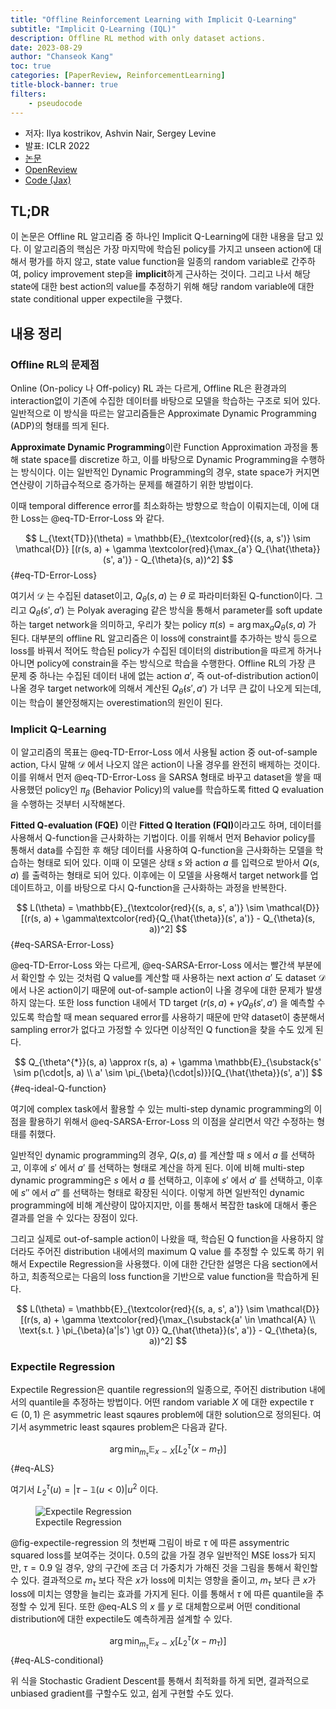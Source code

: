 ```yaml
---
title: "Offline Reinforcement Learning with Implicit Q-Learning"
subtitle: "Implicit Q-Learning (IQL)"
description: Offline RL method with only dataset actions.
date: 2023-08-29
author: "Chanseok Kang"
toc: true 
categories: [PaperReview, ReinforcementLearning]
title-block-banner: true
filters:
    - pseudocode
---
```


- 저자: Ilya kostrikov, Ashvin Nair, Sergey Levine
- 발표: ICLR 2022
- [논문](https://openreview.net/pdf?id=68n2s9ZJWF8)
- [OpenReview](https://openreview.net/forum?id=68n2s9ZJWF8)
- [Code (Jax)](https://github.com/ikostrikov/implicit_q_learning)

## TL;DR

이 논문은 Offline RL 알고리즘 중 하나인 Implicit Q-Learning에 대한 내용을 담고 있다. 이 알고리즘의 핵심은 가장 마지막에 학습된 policy를 가지고 unseen action에 대해서 평가를 하지 않고, state value function을 일종의 random variable로 간주하여, policy improvement step을 **implicit**하게 근사하는 것이다. 그리고 나서 해당 state에 대한 best action의 value를 추정하기 위해 해당 random variable에 대한 state conditional upper expectile을 구했다. 

## 내용 정리

### Offline RL의 문제점

Online (On-policy 나 Off-policy) RL 과는 다르게, Offline RL은 환경과의 interaction없이 기존에 수집한 데이터를 바탕으로 모델을 학습하는 구조로 되어 있다. 일반적으로 이 방식을 따르는 알고리즘들은 Approximate Dynamic Programming (ADP)의 형태를 띄게 된다.

::: {.callout-note}
**Approximate Dynamic Programming**이란 Function Approximation 과정을 통해 state space를 discretize 하고, 이를 바탕으로 Dynamic Programming을 수행하는 방식이다. 이는 일반적인 Dynamic Programming의 경우, state space가 커지면 연산량이 기하급수적으로 증가하는 문제를 해결하기 위한 방법이다.
:::

이때 temporal difference error를 최소화하는 방향으로 학습이 이뤄지는데, 이에 대한 Loss는 @eq-TD-Error-Loss 와 같다.

$$ 
L_{\text{TD}}(\theta) = \mathbb{E}_{\textcolor{red}{(s, a, s')} \sim \mathcal{D}} [(r(s, a) + \gamma \textcolor{red}{\max_{a'} Q_{\hat{\theta}}(s', a')} - Q_{\theta}(s, a))^2] 
$$ {#eq-TD-Error-Loss}

여기서 $\mathcal{D}$ 는 수집된 dataset이고, $Q_{\theta}(s, a)$ 는 $\theta$ 로 파라미터화된 Q-function이다. 그리고 $Q_{\hat{\theta}}(s', a')$ 는 Polyak averaging 같은 방식을 통해서 parameter를 soft update하는 target network을 의미하고, 우리가 찾는 policy $\pi(s) = \arg\max_{a}Q_{\theta}(s, a)$ 가 된다. 대부분의 offline RL 알고리즘은 이 loss에 constraint를 추가하는 방식 등으로 loss를 바꿔서 적어도 학습된 policy가 수집된 데이터의 distribution을 따르게 하거나 아니면 policy에 constrain을 주는 방식으로 학습을 수행한다. Offline RL의 가장 큰 문제 중 하나는 수집된 데이터 내에 없는 action $a'$, 즉 out-of-distribution action이 나올 경우 target network에 의해서 계산된 $Q_{\hat{\theta}}(s', a')$ 가 너무 큰 값이 나오게 되는데, 이는 학습이 불안정해지는 overestimation의 원인이 된다.

### Implicit Q-Learning

이 알고리즘의 목표는 @eq-TD-Error-Loss 에서 사용될 action 중 out-of-sample action, 다시 말해 $\mathcal{D}$ 에서 나오지 않은 action이 나올 경우를 완전히 배제하는 것이다. 이를 위해서 먼저 @eq-TD-Error-Loss 을 SARSA 형태로 바꾸고 dataset을 쌓을 때 사용했던 policy인 $\pi_{\beta}$ (Behavior Policy)의 value를 학습하도록 fitted Q evaluation을 수행하는 것부터 시작해본다.

::: {.callout-note}
**Fitted Q-evaluation (FQE)** 이란 **Fitted Q Iteration (FQI)**이라고도 하며, 데이터를 사용해서 Q-function을 근사화하는 기법이다. 이를 위해서 먼저 Behavior policy를 통해서 data를 수집한 후 해당 데이터를 사용하여 Q-function을 근사화하는 모델을 학습하는 형태로 되어 있다. 이때 이 모델은 상태 $s$ 와 action $a$ 를 입력으로 받아서 $Q(s, a)$ 를 출력하는 형태로 되어 있다. 이후에는 이 모델을 사용해서 target network를 업데이트하고, 이를 바탕으로 다시 Q-function을 근사화하는 과정을 반복한다. 
:::

$$
L(\theta) = \mathbb{E}_{\textcolor{red}{(s, a, s', a')} \sim \mathcal{D}} [(r(s, a) + \gamma\textcolor{red}{Q_{\hat{\theta}}(s', a')} - Q_{\theta}(s, a))^2]
$$ {#eq-SARSA-Error-Loss}

@eq-TD-Error-Loss 와는 다르게, @eq-SARSA-Error-Loss 에서는 빨간색 부분에서 확인할 수 있는 것처럼 Q value를 계산할 때 사용하는 next action $a'$ 도 dataset $\mathcal{D}$ 에서 나온 action이기 때문에 out-of-sample action이 나올 경우에 대한 문제가 발생하지 않는다. 또한 loss function 내에서 TD target ($r(s, a) + \gamma Q_{\hat{\theta}}(s', a')$ 을 예측할 수 있도록 학습할 때 mean sequared error를 사용하기 때문에 만약 dataset이 충분해서 sampling error가 없다고 가정할 수 있다면 이상적인 Q function을 찾을 수도 있게 된다.

$$ 
Q_{\theta^{*}}(s, a) \approx r(s, a) + \gamma \mathbb{E}_{\substack{s' \sim p(\cdot|s, a) \\ a' \sim \pi_{\beta}(\cdot|s)}}[Q_{\hat{\theta}}(s', a')]
$$ {#eq-ideal-Q-function}

여기에 complex task에서 활용할 수 있는 multi-step dynamic programming의 이점을 활용하기 위해서 @eq-SARSA-Error-Loss 의 이점을 살리면서 약간 수정하는 형태를 취했다. 

::: {.callout-note}
일반적인 dynamic programming의 경우, $Q(s, a)$ 를 계산할 때 $s$ 에서 $a$ 를 선택하고, 이후에 $s'$ 에서 $a'$ 를 선택하는 형태로 계산을 하게 된다. 이에 비해 multi-step dynamic programming은 $s$ 에서 $a$ 를 선택하고, 이후에 $s'$ 에서 $a'$ 를 선택하고, 이후에 $s''$ 에서 $a''$ 를 선택하는 형태로 확장된 식이다. 이렇게 하면 일반적인 dynamic programming에 비해 계산량이 많아지지만, 이를 통해서 복잡한 task에 대해서 좋은 결과를 얻을 수 있다는 장점이 있다.
:::

그리고 실제로 out-of-sample action이 나왔을 때, 학습된 Q function을 사용하지 않더라도 주어진 distribution 내에서의 maximum Q value 를 추정할 수 있도록 하기 위해서 Expectile Regression을 사용했다. 이에 대한 간단한 설명은 다음 section에서 하고, 최종적으로는 다음의 loss function을 기반으로 value function을 학습하게 된다.

$$
L(\theta) = \mathbb{E}_{\textcolor{red}{(s, a, s', a')} \sim \mathcal{D}} [(r(s, a) + \gamma \textcolor{red}{\max_{\substack{a' \in \mathcal{A} \\ \text{s.t. } \pi_{\beta}(a'|s') \gt 0}} Q_{\hat{\theta}}(s', a')} - Q_{\theta}(s, a))^2]
$$

### Expectile Regression

Expectile Regression은 quantile regression의 일종으로, 주어진 distribution 내에서의 quantile을 추정하는 방법이다. 어떤 random variable $X$ 에 대한 expectile $\tau \in (0, 1)$ 은 asymmetric least sqaures problem에 대한 solution으로 정의된다. 여기서 asymmetric least sqaures problem은 다음과 같다.

$$
\arg\min_{m_\tau} \mathbb{E}_{x \sim X}[L_2^{\tau}(x - m_\tau)]
$$ {#eq-ALS}

여기서 $L_2^{\tau}(u) = | \tau - \mathbb{1}(u \lt 0)| u^2$ 이다. 

![Expectile Regression](../fig/expectile_regression.png){#fig-expectile-regression}

@fig-expectile-regression 의 첫번째 그림이 바로 $\tau$ 에 따른 assymentric squared loss를 보여주는 것이다. 0.5의 값을 가질 경우 일반적인 MSE loss가 되지만, $\tau = 0.9$ 일 경우, 양의 구간에 조금 더 가중치가 가해진 것을 그림을 통해서 확인할 수 있다. 결과적으로 $m_{\tau}$ 보다 작은 $x$가 loss에 미치는 영향을 줄이고, $m_{\tau}$ 보다 큰 $x$가 loss에 미치는 영향을 늘리는 효과를 가지게 된다. 이를 통해서 $\tau$ 에 따른 quantile을 추정할 수 있게 된다. 또한 @eq-ALS 의 $x$ 를 $y$ 로 대체함으로써 어떤 conditional distribution에 대한 expectile도 예측하게끔 설계할 수 있다.

$$
\arg\min_{m_\tau} \mathbb{E}_{x \sim X}[L_2^{\tau}(x - m_\tau)]
$$ {#eq-ALS-conditional}

위 식을 Stochastic Gradient Descent를 통해서 최적화를 하게 되면, 결과적으로 unbiased gradient를 구할수도 있고, 쉽게 구현할 수도 있다.

